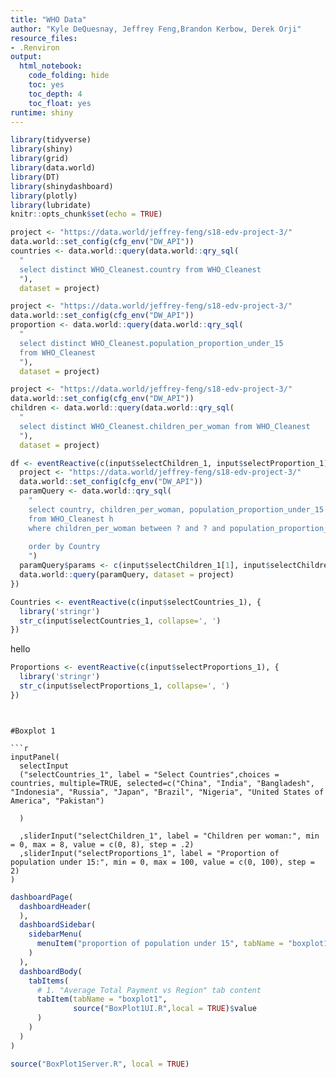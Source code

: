 ```yaml
---
title: "WHO Data"
author: "Kyle DeQuesnay, Jeffrey Feng,Brandon Kerbow, Derek Orji"
resource_files:
- .Renviron
output:
  html_notebook:
    code_folding: hide
    toc: yes
    toc_depth: 4
    toc_float: yes
runtime: shiny
---
```

  

  
  
  
```r
library(tidyverse)
library(shiny)
library(grid)
library(data.world)
library(DT)
library(shinydashboard)
library(plotly)
library(lubridate)
knitr::opts_chunk$set(echo = TRUE)
```


```r
project <- "https://data.world/jeffrey-feng/s18-edv-project-3/" 
data.world::set_config(cfg_env("DW_API")) 
countries <- data.world::query(data.world::qry_sql(
  "   
  select distinct WHO_Cleanest.country from WHO_Cleanest
  "), 
  dataset = project)
```

```r
project <- "https://data.world/jeffrey-feng/s18-edv-project-3/" 
data.world::set_config(cfg_env("DW_API")) 
proportion <- data.world::query(data.world::qry_sql(
  "   
  select distinct WHO_Cleanest.population_proportion_under_15
  from WHO_Cleanest
  "), 
  dataset = project)
```

```r
project <- "https://data.world/jeffrey-feng/s18-edv-project-3/"  
data.world::set_config(cfg_env("DW_API")) 
children <- data.world::query(data.world::qry_sql(
  "   
  select distinct WHO_Cleanest.children_per_woman from WHO_Cleanest
  "), 
  dataset = project)
```



```r

df <- eventReactive(c(input$selectChildren_1, input$selectProportion_1), { 
  project <- "https://data.world/jeffrey-feng/s18-edv-project-3/" 
  data.world::set_config(cfg_env("DW_API")) 
  paramQuery <- data.world::qry_sql(
    "   
    select country, children_per_woman, population_proportion_under_15
    from WHO_Cleanest h
    where children_per_woman between ? and ? and population_proportion_under_15 between ? and ? and country in ('China', 'India', 'United States of America', 'Indonesia', 'Brazil', 'Pakistan', 'Bangladesh', 'Nigeria', 'Russia', 'Japan')
    
    order by Country
    ")
  paramQuery$params <- c(input$selectChildren_1[1], input$selectChildren_1[2], input$selectProportions_1[1], input$selectProportions_1[2])
  data.world::query(paramQuery, dataset = project)
}) 
```








```r
Countries <- eventReactive(c(input$selectCountries_1), { 
  library('stringr')
  str_c(input$selectCountries_1, collapse=', ')
})
```

hello
```r
Proportions <- eventReactive(c(input$selectProportions_1), { 
  library('stringr')
  str_c(input$selectProportions_1, collapse=', ')
})
```


```


#Boxplot 1

```r
inputPanel(
  selectInput
  ("selectCountries_1", label = "Select Countries",choices = countries, multiple=TRUE, selected=c("China", "India", "Bangladesh", "Indonesia", "Russia", "Japan", "Brazil", "Nigeria", "United States of America", "Pakistan")
    
  )
  
  ,sliderInput("selectChildren_1", label = "Children per woman:", min = 0, max = 8, value = c(0, 8), step = .2)
  ,sliderInput("selectProportions_1", label = "Proportion of population under 15:", min = 0, max = 100, value = c(0, 100), step = 2)
)
```

```r
dashboardPage(
  dashboardHeader(
  ),
  dashboardSidebar(
    sidebarMenu(
      menuItem("proportion of population under 15", tabName = "boxplot1", icon = icon("dashboard1"))
    )
  ),
  dashboardBody(
    tabItems(
      # 1. "Average Total Payment vs Region" tab content
      tabItem(tabName = "boxplot1",
              source("BoxPlot1UI.R",local = TRUE)$value
      )
    )
  )
)

source("BoxPlot1Server.R", local = TRUE)

```


